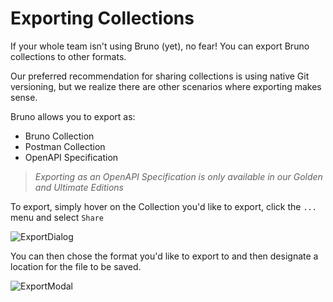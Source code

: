 # Exporting Collections

If your whole team isn't using Bruno (yet), no fear! You can export Bruno collections to other formats.

Our preferred recommendation for sharing collections is using native Git versioning, but we realize there are other scenarios where exporting makes sense.

Bruno allows you to export as:

- Bruno Collection
- Postman Collection
- OpenAPI Specification

> _Exporting as an OpenAPI Specification is only available in our Golden and Ultimate Editions_

To export, simply hover on the Collection you'd like to export, click the `...` menu and select `Share`

![ExportDialog](/screenshots/get-started/import-export/export_collection/1-share-export.webp)

You can then chose the format you'd like to export to and then designate a location for the file to be saved.

![ExportModal](/screenshots/get-started/import-export/export_collection/2-export-options.webp)
